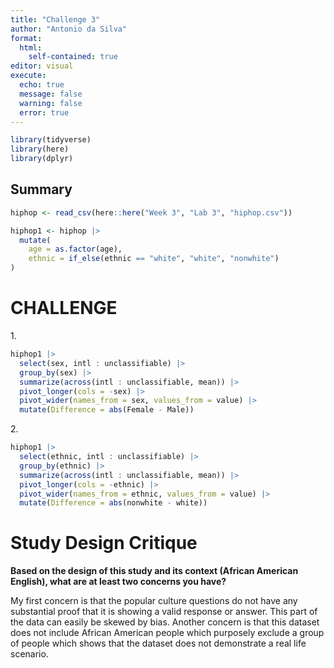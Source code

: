 ---
title: "Challenge 3"
author: "Antonio da Silva"
format: 
  html:
    self-contained: true
editor: visual
execute: 
  echo: true
  message: false
  warning: false
  error: true
---

```{r}
library(tidyverse)
library(here)
library(dplyr)
```

## Summary

```{r}
hiphop <- read_csv(here::here("Week 3", "Lab 3", "hiphop.csv"))

```

```{r}
hiphop1 <- hiphop |>
  mutate(
    age = as.factor(age),
    ethnic = if_else(ethnic == "white", "white", "nonwhite")
)

```

# CHALLENGE

1\.

```{r}
hiphop1 |> 
  select(sex, intl : unclassifiable) |> 
  group_by(sex) |> 
  summarize(across(intl : unclassifiable, mean)) |> 
  pivot_longer(cols = -sex) |> 
  pivot_wider(names_from = sex, values_from = value) |> 
  mutate(Difference = abs(Female - Male))
```

2\.

```{r}
hiphop1 |> 
  select(ethnic, intl : unclassifiable) |> 
  group_by(ethnic) |> 
  summarize(across(intl : unclassifiable, mean)) |> 
  pivot_longer(cols = -ethnic) |> 
  pivot_wider(names_from = ethnic, values_from = value) |> 
  mutate(Difference = abs(nonwhite - white))
```

# **Study Design Critique**

**Based on the design of this study and its context (African American English), what are at least two concerns you have?**

My first concern is that the popular culture questions do not have any substantial proof that it is showing a valid response or answer. This part of the data can easily be skewed by bias. Another concern is that this dataset does not include African American people which purposely exclude a group of people which shows that the dataset does not demonstrate a real life scenario.\
